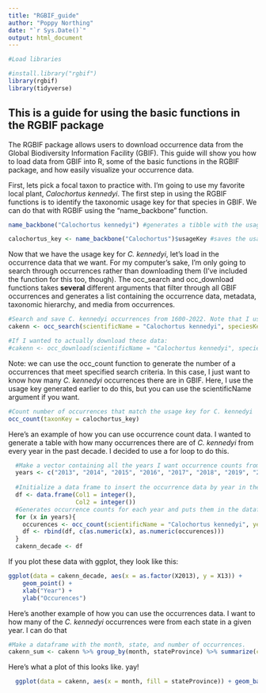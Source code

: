 ```yaml
---
title: "RGBIF_guide"
author: "Poppy Northing"
date: "`r Sys.Date()`"
output: html_document
---
```


```r
#Load libraries

#install.library("rgbif")
library(rgbif)
library(tidyverse)
```

## This is a guide for using the basic functions in the RGBIF package

The RGBIF package allows users to download occurrence data from the Global Biodiversity Information Facility (GBIF). This guide will show you how to load data from GBIF into R, some of the basic functions in the RGBIF package, and how easily visualize your occurrence data.

First, lets pick a focal taxon to practice with. I'm going to use my favorite local plant, *Calochortus kennedyi*. The first step in using the RGBIF functions is to identify the taxonomic usage key for that species in GBIF. We can do that with RGBIF using the "name_backbone" function.
```r
name_backbone("Calochortus kennedyi") #generates a tibble with the usage key and full taxonomic backbone for C. kennedyi

calochortus_key <- name_backbone("Calochortus")$usageKey #saves the usage key only to a new variable that we can use later on
```

Now that we have the usage key for *C. kennedyi*, let's load in the occurrence data that we want. For my computer's sake, I'm only going to search through occurrences rather than downloading them (I've included the function for this too, though). The occ_search and occ_download functions takes **several** different arguments that filter through all GBIF occurrences and generates a list containing the occurrence data, metadata, taxonomic hierarchy, and media from occurrences. 
```r

#Search and save C. kennedyi occurrences from 1600-2022. Note that I used both the scientificName and speciesKey arguments to say which occurrences to get. 
cakenn <- occ_search(scientificName = "Calochortus kennedyi", speciesKey = 2750755, year = "1600,2022")$data #gets the "data" dataframe from the list generated from the occ_search function

#If I wanted to actually download these data:
#cakenn <- occ_download(scientificName = "Calochortus kennedyi", speciesKey = 2750755, year = "1600,2022")$data
```

Note: we can use the occ_count function to generate the number of a occurrences that meet specified search criteria. In this case, I just want to know how many *C. kennedyi* occurrences there are in GBIF. Here, I use the usage key generated earlier to do this, but you can use the scientificName argument if you want.

```r
#Count number of occurrences that match the usage key for C. kennedyi
occ_count(taxonKey = calochortus_key)
```

Here's an example of how you can use occurrence count data. I wanted to generate a table with how many occurrences there are of *C. kennedyi* from every year in the past decade. I decided to use a for loop to do this.

```r
  #Make a vector containing all the years I want occurrence counts from
  years <- c("2013", "2014", "2015", "2016", "2017", "2018", "2019", "2020", "2021", "2022", "2023")
  
  #Initialize a data frame to insert the occurrence data by year in the loop
  df <- data.frame(Col1 = integer(),
                   Col2 = integer())
  #Generates occurrence counts for each year and puts them in the dataframe
  for (x in years){
    occurences <- occ_count(scientificName = "Calochortus kennedyi", year=x)
    df <- rbind(df, c(as.numeric(x), as.numeric(occurences)))
  }
  cakenn_decade <- df
```

If you plot these data with ggplot, they look like this:

```r
ggplot(data = cakenn_decade, aes(x = as.factor(X2013), y = X13)) + 
    geom_point() +
    xlab("Year") +
    ylab("Occurences")
```

Here's another example of how you can use the occurrences data. I want to how many of the *C. kennedyi* occurrences were from each state in a given year. I can do that 

```r
#Make a dataframe with the month, state, and number of occurrences. 
cakenn_sum <- cakenn %>% group_by(month, stateProvince) %>% summarize(count = n()) 
```

Here's what a plot of this looks like. yay!

```r
  ggplot(data = cakenn, aes(x = month, fill = stateProvince)) + geom_bar() + ylab("Number of Records") + xlab("Month")
```

